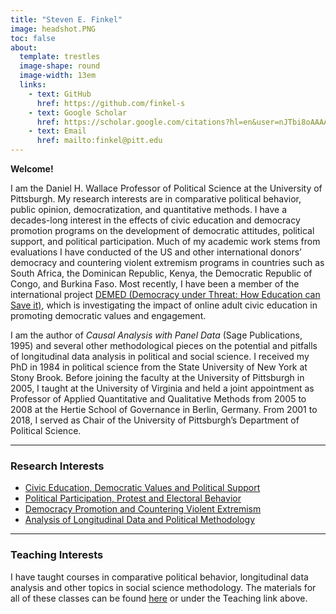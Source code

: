 ```yaml
---
title: "Steven E. Finkel"
image: headshot.PNG
toc: false
about: 
  template: trestles
  image-shape: round
  image-width: 13em
  links:
    - text: GitHub
      href: https://github.com/finkel-s
    - text: Google Scholar
      href: https://scholar.google.com/citations?hl=en&user=nJTbi8oAAAAJ
    - text: Email
      href: mailto:finkel@pitt.edu
---
```


**Welcome!**

::: justify-text
I am the Daniel H. Wallace Professor of Political Science at the University of Pittsburgh. My research interests are in comparative political behavior, public opinion, democratization, and quantitative methods. I have a decades-long interest in the effects of civic education and democracy promotion programs on the development of democratic attitudes, political support, and political participation. Much of my academic work stems from evaluations I have conducted of the US and other international donors' democracy and countering violent extremism programs in countries such as South Africa, the Dominican Republic, Kenya, the Democratic Republic of Congo, and Burkina Faso. Most recently, I have been a member of the international project [DEMED (Democracy under Threat: How Education can Save it)](https://www.gla.ac.uk/research/az/democracyresearch/), which is investigating the impact of online adult civic education in promoting democratic values and engagement.

I am the author of *Causal Analysis with Panel Data* (Sage Publications, 1995) and several other methodological pieces on the potential and pitfalls of longitudinal data analysis in political and social science. I received my PhD in 1984 in political science from the State University of New York at Stony Brook. Before joining the faculty at the University of Pittsburgh in 2005, I taught at the University of Virginia and held a joint appointment as Professor of Applied Quantitative and Qualitative Methods from 2005 to 2008 at the Hertie School of Governance in Berlin, Germany. From 2001 to 2018, I served as Chair of the University of Pittsburgh’s Department of Political Science.
:::

------------------------------------------------------------------------

### Research Interests

::: justify-text
<ul>
  <li><a href="publications.html#category=Civic%20Education%2C%20Democratic%20Values%20and%20Political%20Support">Civic Education, Democratic Values and Political Support</a></li>
  <li><a href="publications.html#category=Political%20Participation%2C%20Protest%20and%20Electoral%20Behavior">Political Participation, Protest and Electoral Behavior</a></li>
  <li><a href="publications.html#category=Democracy%20Promotion%20and%20Countering%20Violent%20Extremism">Democracy Promotion and Countering Violent Extremism</a></li>
  <li><a href="publications.html#category=Analysis%20of%20Longitudinal%20Data%20and%20Political%20Methodology">Analysis of Longitudinal Data and Political Methodology</a></li>
</ul>
:::

------------------------------------------------------------------------

### Teaching Interests

::: justify-text
I have taught courses in comparative political behavior, longitudinal data analysis and other topics in social science methodology. The materials for all of these classes can be found <a href="https://finkel-s.github.io/teaching.html">here</a> or under the Teaching link above.
::::
